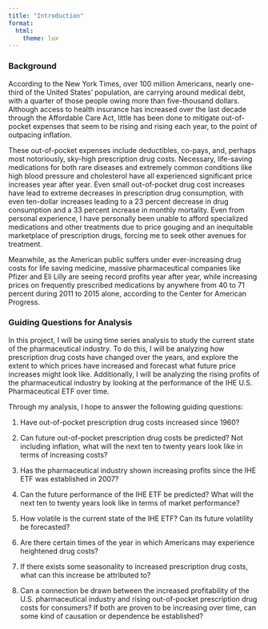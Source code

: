 ```yaml
---
title: "Introduction"
format: 
  html:
    theme: lux
---
```


### **Background**

According to the New York Times, over 100 million Americans, nearly one-third of the United States' population, are carrying around medical debt, with a quarter of those people owing more than five-thousand dollars. Although access to health insurance has increased over the last decade through the Affordable Care Act, little has been done to mitigate out-of-pocket expenses that seem to be rising and rising each year, to the point of outpacing inflation.

These out-of-pocket expenses include deductibles, co-pays, and, perhaps most notoriously, sky-high prescription drug costs. Necessary, life-saving medications for both rare diseases and extremely common conditions like high blood pressure and cholesterol have all experienced significant price increases year after year. Even small out-of-pocket drug cost increases have lead to extreme decreases in prescription drug consumption, with even ten-dollar increases leading to a 23 percent decrease in drug consumption and a 33 percent increase in monthly mortality. Even from personal experience, I have personally been unable to afford specialized medications and other treatments due to price gouging and an inequitable marketplace of prescription drugs, forcing me to seek other avenues for treatment.

Meanwhile, as the American public suffers under ever-increasing drug costs for life saving medicine, massive pharmaceutical companies like Pfizer and Eli Lilly are seeing record profits year after year, while increasing prices on frequently prescribed medications by anywhere from 40 to 71 percent during 2011 to 2015 alone, according to the Center for American Progress.

### **Guiding Questions for Analysis**

In this project, I will be using time series analysis to study the current state of the pharmaceutical industry. To do this, I will be analyzing how prescription drug costs have changed over the years, and explore the extent to which prices have increased and forecast what future price increases might look like. Additionally, I will be analyzing the rising profits of the pharmaceutical industry by looking at the performance of the IHE U.S. Pharmaceutical ETF over time.

Through my analysis, I hope to answer the following guiding questions:

1.  Have out-of-pocket prescription drug costs increased since 1960?

2.  Can future out-of-pocket prescription drug costs be predicted? Not including inflation, what will the next ten to twenty years look like in terms of increasing costs?

3.  Has the pharmaceutical industry shown increasing profits since the IHE ETF was established in 2007?

4.  Can the future performance of the IHE ETF be predicted? What will the next ten to twenty years look like in terms of market performance?

5.  How volatile is the current state of the IHE ETF? Can its future volatility be forecasted?

6.  Are there certain times of the year in which Americans may experience heightened drug costs?

7.  If there exists some seasonality to increased prescription drug costs, what can this increase be attributed to?

8.  Can a connection be drawn between the increased profitability of the U.S. pharmaceutical industry and rising out-of-pocket prescription drug costs for consumers? If both are proven to be increasing over time, can some kind of causation or dependence be established?
